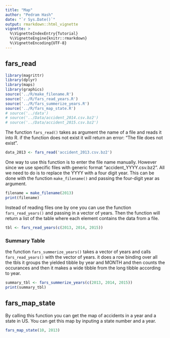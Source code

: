```yaml
---
title: "Map"
author: "Pedram Hash"
date: "`r Sys.Date()`"
output: rmarkdown::html_vignette
vignette: >
  %\VignetteIndexEntry{Tutorial}
  %\VignetteEngine{knitr::rmarkdown}
  %\VignetteEncoding{UTF-8}
---
```



## fars_read

```r
library(magrittr)
library(dplyr)
library(maps)
library(graphics)
source('../R/make_filename.R')
source('../R/fars_read_years.R')
source('../R/fars_summerize_years.R')
source('../R/fars_map_state.R')
# source('../data')
# source('../Data/accident_2014.csv.bz2')
# source('../Data/accident_2015.csv.bz2')
```

The function `fars_read()` takes as argument the name of a file and reads it into R. if the function does not exist it will return an error: "The file does not exist".
```r
data_2013 <- fars_read('accident_2013.csv.bz2')

```
One way to use this function is to enter the file name manually. However since we use specific files with generic format "accident_YYYY.csv.bz2". All we need to do is to replace the YYYY with a four digit year. This can be done with the function `make_filename()` and passing the four-digit year as argument.

```r
filename = make_filename(2013)
print(filename)
```
Instead of reading files one by one you can use the function `fars_read_years()` and passing in a vector of years. Then the function will return a list of the table where each element contains the data from a file.

```r
tbl <- fars_read_years(c(2013, 2014, 2015))
```

### Summary Table

the function `fars_summerize_years()` takes a vector of years and calls `fars_read_years()` with the vector of years. it does a row binding over all the tbls it groups the yielded tibble by year and MONTH and then counts the occurances and then it makes a wide tibble from the long tibble according to year.

```r
summary_tbl <- fars_summerize_years(c(2013, 2014, 2015))
print(summary_tbl)
```
## fars_map_state

By calling this function you can get the map of accidents in a year and a state in US. You can get this map by inputing a state number and a year.
```r
fars_map_state(10, 2013)
```




